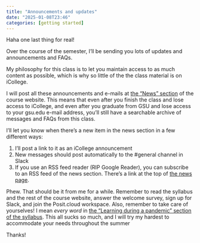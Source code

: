 ```yaml
---
title: "Announcements and updates"
date: "2025-01-08T23:46"
categories: [getting started]
---
```


Haha one last thing for real!

Over the course of the semester, I’ll be sending you lots of updates and announcements and FAQs. 

My philosophy for this class is to let you maintain access to as much content as possible, which is why so little of the the class material is on iCollege. 

I will post all these announcements and e-mails at [the "News" section](/news/index.qmd) of the course website. This means that even after you finish the class and lose access to iCollege, and even after you graduate from GSU and lose access to your gsu.edu e-mail address, you’ll still have a searchable archive of messages and FAQs from this class.

I’ll let you know when there’s a new item in the news section in a few different ways: 

1. I’ll post a link to it as an iCollege announcement
2. New messages should post automatically to the #general channel in Slack
3. If you use an RSS feed reader (RIP Google Reader), you can subscribe to an RSS feed of the news section. There’s a link at the top of [the news page](/news/index.qmd).

Phew. That should be it from me for a while. Remember to read the syllabus and the rest of the course website, answer the welcome survey, sign up for Slack, and join the Posit.cloud workspace. Also, remember to take care of yourselves! I mean *every word* in [the "Learning during a pandemic" section of the syllabus](/syllabus.qmd#learning-during-a-pandemic). This all sucks so much, and I will try my hardest to accommodate your needs throughout the summer

Thanks!
